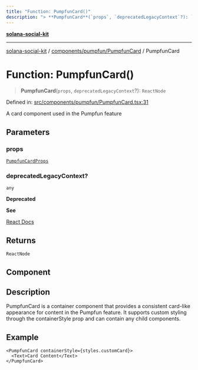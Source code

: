 ```yaml
---
title: "Function: PumpfunCard()"
description: "> **PumpfunCard**(`props`, `deprecatedLegacyContext`?): `ReactNode`"
---
```


[**solana-social-kit**](../../../../README.mdx)

***

[solana-social-kit](../../../../README.mdx) / [components/pumpfun/PumpfunCard](../README.mdx) / PumpfunCard

# Function: PumpfunCard()

> **PumpfunCard**(`props`, `deprecatedLegacyContext`?): `ReactNode`

Defined in: [src/components/pumpfun/PumpfunCard.tsx:31](https://github.com/SendArcade/solana-social-starter/blob/03568260ca96ed63f77049843c721de1cb011893/src/components/pumpfun/PumpfunCard.tsx#L31)

A card component used in the Pumpfun feature

## Parameters

### props

[`PumpfunCardProps`](../interfaces/PumpfunCardProps.mdx)

### deprecatedLegacyContext?

`any`

**Deprecated**

**See**

[React Docs](https://legacy.reactjs.org/docs/legacy-context.html#referencing-context-in-lifecycle-methods)

## Returns

`ReactNode`

## Component

## Description

PumpfunCard is a container component that provides a consistent card-like appearance
for content in the Pumpfun feature. It supports custom styling through the containerStyle
prop and can contain any child components.

## Example

```tsx
<PumpfunCard containerStyle={styles.customCard}>
  <Text>Card Content</Text>
</PumpfunCard>
```
